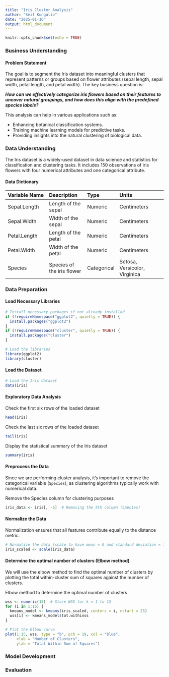 ```yaml
---
title: "Iris Cluster Analysis"
author: "Seif Kungulio"
date: "2025-01-16"
output: html_document
---
```


```r
knitr::opts_chunk$set(echo = TRUE)
```

### **Business Understanding**

#### **Problem Statement**
The goal is to segment the Iris dataset into meaningful clusters that represent patterns or groups based on flower attributes (sepal length, sepal width, petal length, and petal width). The key business question is:

***How can we effectively categorize iris flowers based on their features to uncover natural groupings, and how does this align with the predefined species labels?***

This analysis can help in various applications such as:

- Enhancing botanical classification systems.
- Training machine learning models for predictive tasks.
- Providing insights into the natural clustering of biological data.

### **Data Understanding**
The Iris dataset is a widely-used dataset in data science and statistics for classification and clustering tasks. It includes 150 observations of iris flowers with four numerical attributes and one categorical attribute.

#### **Data Dictionary**

| **Variable Name** | **Description** | **Type** | **Units** |
|:------------------|:----------------|:---------|:---------------------|
| Sepal.Length | Length of the sepal | Numeric | Centimeters |
| Sepal.Width | Width of the sepal | Numeric | Centimeters |
| Petal.Length | Length of the petal | Numeric | Centimeters |
| Petal.Width | Width of the petal | Numeric | Centimeters |
| Species | Species of the iris flower | Categorical | Setosa, Versicolor, Virginica |

### **Data Preparation**
#### **Load Necessary Libraries**
```R
# Install necessary packages if not already installed
if (!requireNamespace("ggplot2", quietly = TRUE)) {
  install.packages("ggplot2")
}
if (!requireNamespace("cluster", quietly = TRUE)) {
  install.packages("cluster")
}

# Load the libraries
library(ggplot2)
library(cluster)
```
#### **Load the Dataset**
```R
# Load the Iris dataset
data(iris)
```
#### **Exploratory Data Analysis**
Check the first six rows of the loaded dataset
```R
head(iris)
```
Check the last six rows of the loaded dataset
```R
tail(iris)
```
Display the statistical summary of the Iris dataset
```R
summary(iris)
```
#### **Preprocess the Data**
Since we are performing cluster analysis, it's important to remove the categorical variable (`Species`), as clustering algorithms typically work with numerical data.

Remove the Species column for clustering purposes
```R
iris_data <- iris[, -5]  # Removing the 5th column (Species)
```
#### **Normalize the Data**
Normalization ensures that all features contribute equally to the distance metric.
```R
# Normalize the data (scale to have mean = 0 and standard deviation = 1)
iris_scaled <- scale(iris_data)
```
#### **Determine the optimal number of clusters (Elbow method)**
We will use the elbow method to find the optimal number of clusters by plotting the total within-cluster sum of squares against the number of clusters.

Elbow method to determine the optimal number of clusters
```R
wss <- numeric(15)  # Store WSS for k = 1 to 15
for (i in 1:15) {
  kmeans_model <- kmeans(iris_scaled, centers = i, nstart = 25)
  wss[i] <- kmeans_model$tot.withinss
}

# Plot the Elbow curve
plot(1:15, wss, type = "b", pch = 19, col = "blue", 
     xlab = "Number of Clusters", 
     ylab = "Total Within Sum of Squares")
```


### **Model Development**



### **Evaluation**
